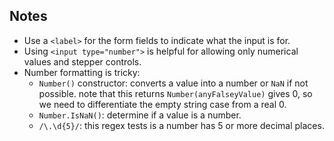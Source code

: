 ## Notes

- Use a `<label>` for the form fields to indicate what the input is for.
- Using `<input type="number">` is helpful for allowing only numerical values and stepper controls.
- Number formatting is tricky:
  - `Number()` constructor: converts a value into a number or `NaN` if not possible. note that this returns `Number(anyFalseyValue)` gives 0, so we need to differentiate the empty string case from a real 0.
  - `Number.IsNaN()`: determine if a value is a number.
  - `/\.\d{5}/`: this regex tests is a number has 5 or more decimal places.

